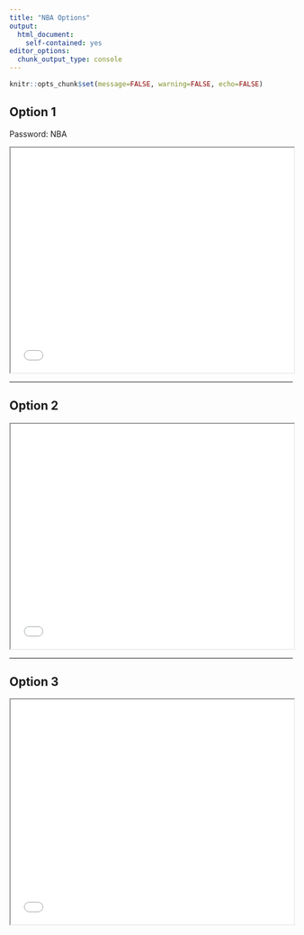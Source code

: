 ```yaml
---
title: "NBA Options"
output: 
  html_document:
    self-contained: yes
editor_options: 
  chunk_output_type: console
---
```


```r
knitr::opts_chunk$set(message=FALSE, warning=FALSE, echo=FALSE)
```

## Option 1 

Password: NBA

<iframe src="product1\index.html" width=100% height=400></iframe>

----

## Option 2


<iframe src="product2/index.html" width=100% height=400>

</iframe>

----

## Option 3

<iframe 
  src="product3/index.html" width=100% height=400>
</iframe>
